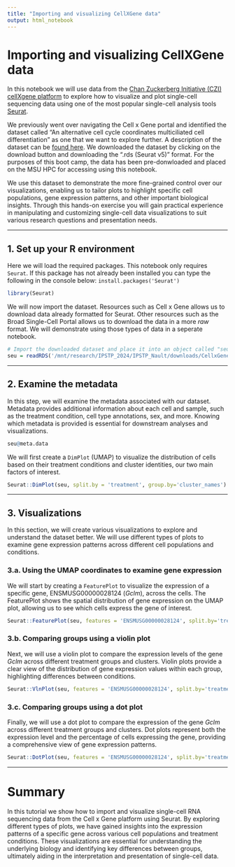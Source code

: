 ```yaml
---
title: "Importing and visualizing CellXGene data"
output: html_notebook
---
```


# Importing and visualizing CellXGene data

In this notebook we will use data from the [Chan Zuckerberg Initiative (CZI) cellXgene platform](https://cellxgene.cziscience.com/datasets) to explore how to visualize and plot single-cell sequencing data using one of the most popular single-cell analysis tools [Seurat](https://satijalab.org/seurat/).

We previously went over navigating the Cell x Gene portal and identified the dataset called "An alternative cell cycle coordinates multiciliated cell differentiation" as one that we want to explore further. A description of the dataset can be [found here](https://cellxgene.cziscience.com/collections/c26ca66a-63ea-4059-a24e-0e0be0a2a173). We downloaded the dataset by clicking on the download button and downloading the ".rds (Seurat v5)" format. For the purposes of this boot camp, the data has been pre-donwloaded and placed on the MSU HPC for accessing using this notebook.

We use this dataset to demonstrate the more fine-grained control over our visualizations, enabling us to tailor plots to highlight specific cell populations, gene expression patterns, and other important biological insights. Through this hands-on exercise you will gain practical experience in manipulating and customizing single-cell data visualizations to suit various research questions and presentation needs.

------------------------------------------------------------------------

## 1. Set up your R environment

Here we will load the required packages. This notebook only requires `Seurat`. If this package has not already been installed you can type the following in the console below: `install.packages('Seurat')`

```r
library(Seurat)
```

We will now import the dataset. Resources such as Cell x Gene allows us to download data already formatted for Seurat. Other resources such as the Broad Single-Cell Portal allows us to download the data in a more <i>raw</i> format. We will demonstrate using those types of data in a seperate notebook.

```r
# Import the downloaded dataset and place it into an object called "seu"
seu = readRDS('/mnt/research/IPSTP_2024/IPSTP_Nault/downloads/CellxGene/CZI_sample_data.rds')
```

------------------------------------------------------------------------

## 2. Examine the metadata

In this step, we will examine the metadata associated with our dataset. Metadata provides additional information about each cell and sample, such as the treatment condition, cell type annotations, sex, and more. Knowing which metadata is provided is essential for downstream analyses and visualizations.

```r
seu@meta.data
```

We will first create a `DimPlot` (UMAP) to visualize the distribution of cells based on their treatment conditions and cluster identities, our two main factors of interest.

```r
Seurat::DimPlot(seu, split.by = 'treatment', group.by='cluster_names')
```

------------------------------------------------------------------------

## 3. Visualizations

In this section, we will create various visualizations to explore and understand the dataset better. We will use different types of plots to examine gene expression patterns across different cell populations and conditions.

### 3.a. Using the UMAP coordinates to examine gene expression

We will start by creating a `FeaturePlot` to visualize the expression of a specific gene, ENSMUSG00000028124 (*Gclm*), across the cells. The FeaturePlot shows the spatial distribution of gene expression on the UMAP plot, allowing us to see which cells express the gene of interest.

```r
Seurat::FeaturePlot(seu, features = 'ENSMUSG00000028124', split.by='treatment')
```

### 3.b. Comparing groups using a violin plot

Next, we will use a violin plot to compare the expression levels of the gene *Gclm* across different treatment groups and clusters. Violin plots provide a clear view of the distribution of gene expression values within each group, highlighting differences between conditions.

```r
Seurat::VlnPlot(seu, features = 'ENSMUSG00000028124', split.by='treatment', group.by='cluster_names')
```

### 3.c. Comparing groups using a dot plot

Finally, we will use a dot plot to compare the expression of the gene *Gclm* across different treatment groups and clusters. Dot plots represent both the expression level and the percentage of cells expressing the gene, providing a comprehensive view of gene expression patterns.

```r
Seurat::DotPlot(seu, features = 'ENSMUSG00000028124', split.by='treatment', group.by='cluster_names')
```

------------------------------------------------------------------------

# Summary

In this tutorial we show how to import and visualize single-cell RNA sequencing data from the Cell x Gene platform using Seurat. By exploring different types of plots, we have gained insights into the expression patterns of a specific gene across various cell populations and treatment conditions. These visualizations are essential for understanding the underlying biology and identifying key differences between groups, ultimately aiding in the interpretation and presentation of single-cell data.
